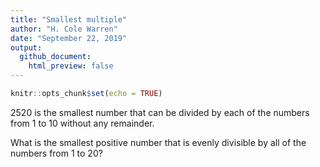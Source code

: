 ```yaml
---
title: "Smallest multiple"
author: "H. Cole Warren"
date: "September 22, 2019"
output:
  github_document:
    html_preview: false
---
```


```r
knitr::opts_chunk$set(echo = TRUE)
```

2520 is the smallest number that can be divided by each of the numbers from 1 to 10 without any remainder.

What is the smallest positive number that is evenly divisible by all of the numbers from 1 to 20?

```r

```